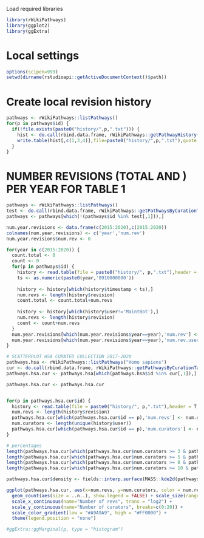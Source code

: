 
Load required libraries
```r
library(rWikiPathways)
library(ggplot2)
library(ggExtra)

```

# Local settings
```r
options(scipen=999)
setwd(dirname(rstudioapi::getActiveDocumentContext()$path))
```


# Create local revision history
```r
pathways <- rWikiPathways::listPathways()
for(p in pathways$id) {
  if(!file.exists(paste0("history/",p,".txt"))) {
    hist <- do.call(rbind.data.frame, rWikiPathways::getPathwayHistory(p, 2005))
    write.table(hist[,c(1,3,4)],file=paste0("history/",p,".txt"),quote = F,row.names = F,col.names = T, sep="\t")
  }
}
```

# NUMBER REVISIONS (TOTAL AND ) PER YEAR FOR TABLE 1
```r
pathways <- rWikiPathways::listPathways()
test <- do.call(rbind.data.frame, rWikiPathways::getPathwaysByCurationTag("Curation:Tutorial"))
pathways <- pathways[which(!(pathways$id %in% test[,1])),]

num.year.revisions <- data.frame(c(2015:2020),c(2015:2020))
colnames(num.year.revisions) <- c('year','num.rev')
num.year.revisions$num.rev <- 0

for(year in c(2015:2020)) {
  count.total <- 0
  count <- 0
  for(p in pathways$id) {
    history <- read.table(file = paste0("history/", p,".txt"),header = T, sep="\t")
    ts <- as.numeric(paste0(year,'0910000000'))
      
    history <- history[which(history$timestamp < ts),]
    num.revs <- length(history$revision)
    count.total <- count.total+num.revs
      
    history <- history[which(history$user!='MaintBot'),]
    num.revs <- length(history$revision)
    count <- count+num.revs
  }
  num.year.revisions[which(num.year.revisions$year==year),'num.rev'] <- count.total
  num.year.revisions[which(num.year.revisions$year==year),'num.rev.user'] <- count
}
```

```r
# SCATTERPLOT HSA CURATED COLLECTION 2017-2020
pathways.hsa <- rWikiPathways::listPathways("Homo sapiens")
cur <- do.call(rbind.data.frame, rWikiPathways::getPathwaysByCurationTag("Curation:AnalysisCollection"))
pathways.hsa.cur <- pathways.hsa[which(pathways.hsa$id %in% cur[,1]),]

pathways.hsa.cur <- pathways.hsa.cur


for(p in pathways.hsa.cur$id) {
  history <- read.table(file = paste0("history/", p,".txt"),header = T, sep="\t")
  num.revs <- length(history$revision)
  pathways.hsa.cur[which(pathways.hsa.cur$id == p),'num.revs'] <- num.revs
  num.curators <- length(unique(history$user))
  pathways.hsa.cur[which(pathways.hsa.cur$id == p),'num.curators'] <- num.curators
}

# percentages 
length(pathways.hsa.cur[which(pathways.hsa.cur$num.curators >= 3 & pathways.hsa.cur$num.revs > 8),]$id)/length(pathways.hsa.cur$id)
length(pathways.hsa.cur[which(pathways.hsa.cur$num.curators >= 5 & pathways.hsa.cur$num.revs > 15),]$id)/length(pathways.hsa.cur$id)
length(pathways.hsa.cur[which(pathways.hsa.cur$num.curators >= 8 & pathways.hsa.cur$num.revs > 30),]$id)/length(pathways.hsa.cur$id)
length(pathways.hsa.cur[which(pathways.hsa.cur$num.curators >= 10 & pathways.hsa.cur$num.revs > 60),]$id)/length(pathways.hsa.cur$id)

pathways.hsa.cur$density <- fields::interp.surface(MASS::kde2d(pathways.hsa.cur$num.revs, pathways.hsa.cur$num.curators),pathways.hsa.cur[,c("num.revs", "num.curators")])

ggplot(pathways.hsa.cur, aes(x=num.revs, y=num.curators, color = num.revs, alpha = 1/(0.1+density))) + geom_point() + #geom_smooth(method="lm", se=F) +
  geom_count(aes(size = ..n..), show.legend = FALSE) + scale_size(range = c(.1, 10)) +
  scale_x_continuous(name="Number of revs", trans = "log2") + 
  scale_y_continuous(name="Number of curators", breaks=c(0:20)) +
  scale_color_gradient(low = "#A9A9A9", high = "#FF0000") +
  theme(legend.position = "none") 

#ggExtra::ggMarginal(p, type = "histogram")
```
